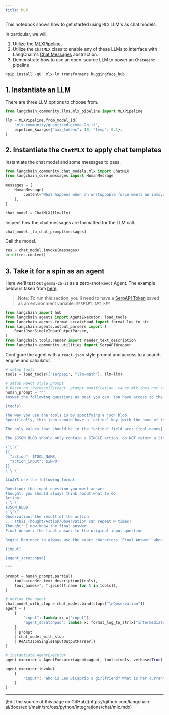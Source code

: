 ```yaml
---
title: MLX
---
```


This notebook shows how to get started using `MLX` LLM's as chat models.

In particular, we will:

1. Utilize the [MLXPipeline](https://github.com/langchain-ai/langchain/blob/master/libs/community/langchain_community/llms/mlx_pipeline.py),
2. Utilize the `ChatMLX` class to enable any of these LLMs to interface with LangChain's [Chat Messages](https://python.langchain.com/docs/modules/model_io/chat/#messages) abstraction.
3. Demonstrate how to use an open-source LLM to power an `ChatAgent` pipeline

```python
%pip install -qU  mlx-lm transformers huggingface_hub
```

## 1. Instantiate an LLM

There are three LLM options to choose from.

```python
from langchain_community.llms.mlx_pipeline import MLXPipeline

llm = MLXPipeline.from_model_id(
    "mlx-community/quantized-gemma-2b-it",
    pipeline_kwargs={"max_tokens": 10, "temp": 0.1},
)
```

## 2. Instantiate the `ChatMLX` to apply chat templates

Instantiate the chat model and some messages to pass.

```python
from langchain_community.chat_models.mlx import ChatMLX
from langchain_core.messages import HumanMessage

messages = [
    HumanMessage(
        content="What happens when an unstoppable force meets an immovable object?"
    ),
]

chat_model = ChatMLX(llm=llm)
```

Inspect how the chat messages are formatted for the LLM call.

```python
chat_model._to_chat_prompt(messages)
```

Call the model.

```python
res = chat_model.invoke(messages)
print(res.content)
```

## 3. Take it for a spin as an agent

Here we'll test out `gemma-2b-it` as a zero-shot `ReAct` Agent. The example below is taken from [here](https://python.langchain.com/docs/modules/agents/agent_types/react#using-chat-models).

> Note: To run this section, you'll need to have a [SerpAPI Token](https://serpapi.com/) saved as an environment variable: `SERPAPI_API_KEY`

```python
from langchain import hub
from langchain.agents import AgentExecutor, load_tools
from langchain.agents.format_scratchpad import format_log_to_str
from langchain.agents.output_parsers import (
    ReActJsonSingleInputOutputParser,
)
from langchain.tools.render import render_text_description
from langchain_community.utilities import SerpAPIWrapper
```

Configure the agent with a `react-json` style prompt and access to a search engine and calculator.

```python
# setup tools
tools = load_tools(["serpapi", "llm-math"], llm=llm)

# setup ReAct style prompt
# Based on 'hwchase17/react' prompt modification, cause mlx does not support the `System` role
human_prompt = """
Answer the following questions as best you can. You have access to the following tools:

{tools}

The way you use the tools is by specifying a json blob.
Specifically, this json should have a `action` key (with the name of the tool to use) and a `action_input` key (with the input to the tool going here).

The only values that should be in the "action" field are: {tool_names}

The $JSON_BLOB should only contain a SINGLE action, do NOT return a list of multiple actions. Here is an example of a valid $JSON_BLOB:

\`\`\`
{{
  "action": $TOOL_NAME,
  "action_input": $INPUT
}}
\`\`\`

ALWAYS use the following format:

Question: the input question you must answer
Thought: you should always think about what to do
Action:
\`\`\`
$JSON_BLOB
\`\`\`
Observation: the result of the action
... (this Thought/Action/Observation can repeat N times)
Thought: I now know the final answer
Final Answer: the final answer to the original input question

Begin! Reminder to always use the exact characters `Final Answer` when responding.

{input}

{agent_scratchpad}

"""

prompt = human_prompt.partial(
    tools=render_text_description(tools),
    tool_names=", ".join([t.name for t in tools]),
)

# define the agent
chat_model_with_stop = chat_model.bind(stop=["\nObservation"])
agent = (
    {
        "input": lambda x: x["input"],
        "agent_scratchpad": lambda x: format_log_to_str(x["intermediate_steps"]),
    }
    | prompt
    | chat_model_with_stop
    | ReActJsonSingleInputOutputParser()
)

# instantiate AgentExecutor
agent_executor = AgentExecutor(agent=agent, tools=tools, verbose=True)
```

```python
agent_executor.invoke(
    {
        "input": "Who is Leo DiCaprio's girlfriend? What is her current age raised to the 0.43 power?"
    }
)
```

---

<Callout icon="pen-to-square" iconType="regular">
  [Edit the source of this page on GitHub](https://github.com/langchain-ai/docs/edit/main/src/oss/python/integrations/chat/mlx.mdx)
</Callout>
